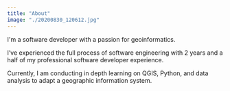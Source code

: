```yaml
---
title: "About"
image: "./20200830_120612.jpg"
---
```



I'm a software developer with a passion for geoinformatics.

I’ve experienced the full process of software engineering with 2 years and a half of my professional software developer experience.

Currently, I am conducting in depth learning on QGIS, Python, and data analysis to adapt a geographic information system.

